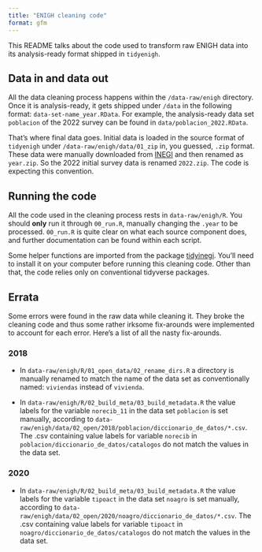 ```yaml
---
title: "ENIGH cleaning code"
format: gfm
---
```


This README talks about the code used to transform raw ENIGH data into its analysis-ready format shipped in `tidyenigh`.

## Data in and data out

All the data cleaning process happens within the `/data-raw/enigh` directory. Once it is analysis-ready, it gets shipped under `/data` in the following format: `data-set-name_year.RData`. For example, the analysis-ready data set `poblacion` of the 2022 survey can be found in `data/poblacion_2022.RData`.

That's where final data goes. Initial data is loaded in the source format of `tidyenigh` under `/data-raw/enigh/data/01_zip` in, you guessed, `.zip` format. These data were manually downloaded from [INEGI](https://www.inegi.org.mx/programas/enigh/nc/2022/#datos_abiertos) and then renamed as `year.zip`. So the 2022 initial survey data is renamed `2022.zip`. The code is expecting this convention.

## Running the code

All the code used in the cleaning process rests in `data-raw/enigh/R`. You should **only** run it through `00_run.R`, manually changing the `.year` to be processed. `00_run.R` is quite clear on what each source component does, and further documentation can be found within each script.

Some helper functions are imported from the package [tidyinegi](https://github.com/estebandegetau/tidyinegi). You'll need to install it on your computer before running this cleaning code. Other than that, the code relies only on conventional tidyverse packages.

## Errata

Some errors were found in the raw data while cleaning it. They broke the cleaning code and thus some rather irksome fix-arounds were implemented to account for each error. Here's a list of all the nasty fix-arounds.

### 2018

-   In `data-raw/enigh/R/01_open_data/02_rename_dirs.R` a directory is manually renamed to match the name of the data set as conventionally named: `viviendas` instead of `vivienda`.

- In `data-raw/enigh/R/02_build_meta/03_build_metadata.R` the value labels for the variable `norecib_11` in the data set `poblacion` is set manually, according to `data-raw/enigh/data/02_open/2018/poblacion/diccionario_de_datos/*.csv`. The .csv containing value labels for variable `norecib` in `poblacion/diccionario_de_datos/catalogos` do not match the values in the data set.    

### 2020

- In `data-raw/enigh/R/02_build_meta/03_build_metadata.R` the value labels for the variable `tipoact` in the data set `noagro` is set manually, according to `data-raw/enigh/data/02_open/2020/noagro/diccionario_de_datos/*.csv`. The .csv containing value labels for variable `tipoact` in `noagro/diccionario_de_datos/catalogos` do not match the values in the data set. 


